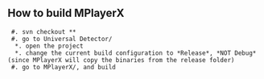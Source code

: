 == How to build MPlayerX==
  
  #. svn checkout *{{{http://mplayerx.googlecode.com/svn/trunk/ mplayerx-read-only}}}*
  #. go to Universal Detector/
   *. open the project
   *. change the current build configuration to *Release*, *NOT Debug* (since MPlayerX will copy the binaries from the release folder)
  #. go to MPlayerX/, and build